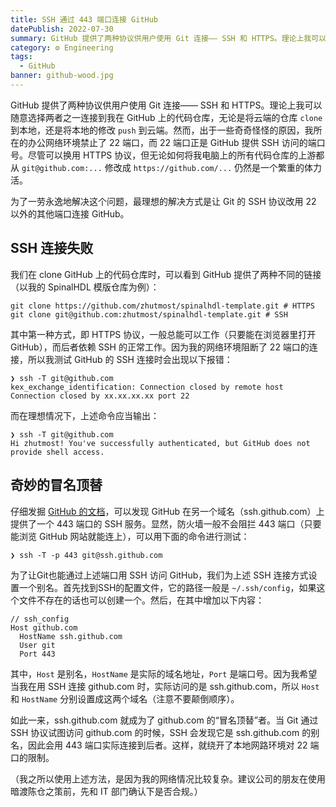 ```yaml
---
title: SSH 通过 443 端口连接 GitHub
datePublish: 2022-07-30
summary: GitHub 提供了两种协议供用户使用 Git 连接—— SSH 和 HTTPS。理论上我可以随意选择两者之一连接到我在 GitHub 上的代码仓库，无论是将云端的仓库 clone 到本地，还是将本地的修改 push 到云端。然而，出于一些奇奇怪怪的原因，我所在的办公网络环境禁止了 22 端口。为了一劳永逸地解决这个问题，最理想的解决方式是让 Git 的 SSH 协议改用 22 以外的其他端口连接 GitHub。
category: ⚙️ Engineering
tags:
  - GitHub
banner: github-wood.jpg
---
```


GitHub 提供了两种协议供用户使用 Git 连接—— SSH 和 HTTPS。理论上我可以随意选择两者之一连接到我在 GitHub 上的代码仓库，无论是将云端的仓库 `clone` 到本地，还是将本地的修改 `push` 到云端。然而，出于一些奇奇怪怪的原因，我所在的办公网络环境禁止了 22 端口，而 22 端口正是 GitHub 提供 SSH 访问的端口号。尽管可以换用 HTTPS 协议，但无论如何将我电脑上的所有代码仓库的上游都从 `git@github.com:...` 修改成 `https://github.com/...` 仍然是一个繁重的体力活。

为了一劳永逸地解决这个问题，最理想的解决方式是让 Git 的 SSH 协议改用 22 以外的其他端口连接 GitHub。


## SSH 连接失败

我们在 clone GitHub 上的代码仓库时，可以看到 GitHub 提供了两种不同的链接（以我的 SpinalHDL 模版仓库为例）：

```shell
git clone https://github.com/zhutmost/spinalhdl-template.git # HTTPS
git clone git@github.com:zhutmost/spinalhdl-template.git # SSH
```

其中第一种方式，即 HTTPS 协议，一般总能可以工作（只要能在浏览器里打开 GitHub），而后者依赖 SSH 的正常工作。因为我的网络环境阻断了 22 端口的连接，所以我测试 GitHub 的 SSH 连接时会出现以下报错：
```shell
❯ ssh -T git@github.com
kex_exchange_identification: Connection closed by remote host
Connection closed by xx.xx.xx.xx port 22
```

而在理想情况下，上述命令应当输出：
```shell
❯ ssh -T git@github.com
Hi zhutmost! You've successfully authenticated, but GitHub does not provide shell access.
```

## 奇妙的冒名顶替

仔细发掘 [GitHub 的文档](https://docs.github.com/en/authentication/troubleshooting-ssh/using-ssh-over-the-https-port)，可以发现 GitHub 在另一个域名（ssh.github.com）上提供了一个 443 端口的 SSH 服务。显然，防火墙一般不会阻拦 443 端口（只要能浏览 GitHub 网站就能连上），可以用下面的命令进行测试：
```shell
❯ ssh -T -p 443 git@ssh.github.com
```

为了让Git也能通过上述端口用 SSH 访问 GitHub，我们为上述 SSH 连接方式设置一个别名。首先找到SSH的配置文件，它的路径一般是 `~/.ssh/config`，如果这个文件不存在的话也可以创建一个。然后，在其中增加以下内容：
```
// ssh_config
Host github.com
  HostName ssh.github.com
  User git
  Port 443
```
其中，`Host` 是别名，`HostName` 是实际的域名地址，`Port` 是端口号。因为我希望当我在用 SSH 连接 github.com 时，实际访问的是 ssh.github.com，所以 `Host` 和 `HostName` 分别设置成这两个域名（注意不要颠倒顺序）。

如此一来，ssh.github.com 就成为了 github.com 的“冒名顶替”者。当 Git 通过 SSH 协议试图访问 github.com 的时候，SSH 会发现它是 ssh.github.com 的别名，因此会用 443 端口实际连接到后者。这样，就绕开了本地网路环境对 22 端口的限制。

（我之所以使用上述方法，是因为我的网络情况比较复杂。建议公司的朋友在使用暗渡陈仓之策前，先和 IT 部门确认下是否合规。）
